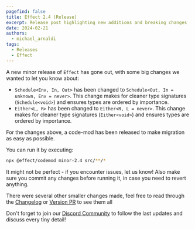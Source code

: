 ```yaml
---
pagefind: false
title: Effect 2.4 (Release)
excerpt: Release post highlighting new additions and breaking changes
date: 2024-02-21
authors:
  - michael_arnaldi
tags:
  - Releases
  - Effect
---
```


A new minor release of `Effect` has gone out, with some big changes we wanted to let you know about:

- `Schedule<Env, In, Out>` has been changed to `Schedule<Out, In = unknown, Env = never>`. This change makes for cleaner type signatures (`Schedule<void>`) and ensures types are ordered by importance.
- `Either<L, R>` has been changed to `Either<R, L = never>`. This change makes for cleaner type signatures (`Either<void>`) and ensures types are ordered by importance.

For the changes above, a code-mod has been released to make migration as easy as possible.

You can run it by executing:

```bash showLineNumbers=false
npx @effect/codemod minor-2.4 src/**/*
```

It might not be perfect - if you encounter issues, let us know! Also make sure you commit any changes before running it, in case you need to revert anything.

There were several other smaller changes made, feel free to read through the [Changelog](https://github.com/Effect-TS/effect/blob/7356dd8e6bff6b4842d77de4b7c7305334c8860b/packages/effect/CHANGELOG.md#240) or [Version PR](https://github.com/Effect-TS/effect/pull/2195) to see them all

Don't forget to join our [Discord Community](https://discord.gg/effect-ts) to follow the last updates and discuss every tiny detail!
